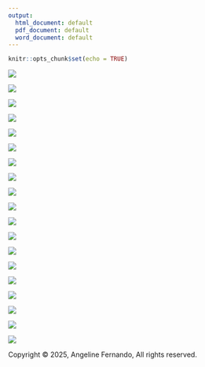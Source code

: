 ```yaml
---
output:
  html_document: default
  pdf_document: default
  word_document: default
---
```


```r
knitr::opts_chunk$set(echo = TRUE)
```

![](/PGPM-MA-2025/images/cltv/Slide1.PNG)

![](/PGPM-MA-2025/images/cltv/Slide2.PNG)

![](/PGPM-MA-2025/images/cltv/Slide3.PNG)

![](/PGPM-MA-2025/images/cltv/Slide4.PNG)

![](/PGPM-MA-2025/images/cltv/Slide5.PNG)

![](/PGPM-MA-2025/images/cltv/Slide6.PNG)

![](/PGPM-MA-2025/images/cltv/Slide7.PNG)

![](/PGPM-MA-2025/images/cltv/Slide8.PNG)

![](/PGPM-MA-2025/images/cltv/Slide9.PNG)

![](/PGPM-MA-2025/images/cltv/Slide10.PNG)

![](/PGPM-MA-2025/images/cltv/Slide11.PNG)

![](/PGPM-MA-2025/images/cltv/Slide12.PNG)

![](/PGPM-MA-2025/images/cltv/Slide13.PNG)

![](/PGPM-MA-2025/images/cltv/Slide14.PNG)

![](/PGPM-MA-2025/images/cltv/Slide15.PNG)

![](/PGPM-MA-2025/images/cltv/Slide16.PNG)

![](/PGPM-MA-2025/images/cltv/Slide17.PNG)

![](/PGPM-MA-2025/images/cltv/Slide19.PNG)

![](/PGPM-MA-2025/images/cltv/Slide20.PNG)


<div id="footer">
<p>Copyright &copy; 2025,  Angeline Fernando,  All rights reserved.</p>
</div>
